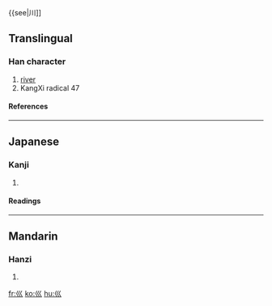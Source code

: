 {{see|川]]
==Translingual==
{{Han stroke|[[Image:巛-order.gif]]}}
===Han character===
{{Han char|rn=47|rad=巛|as=00|sn=3|four=|canj=女女女 (VVV), X女女女 (XVVV)}}
# [[river]]
# KangXi radical 47
====References====
{{Han ref|kx=0323.180|dkj=08669|dj=0624.030|hdz=21097.080|uh=5DDB|ud=24027}}
----
==Japanese==
===Kanji===
{{ja-kanji|grade=|rs=巛00}}
# {{defn|Japanese}} 
====Readings====
{{ja-readings|on=[[せん]] (sen)|kun=[[かわ]] (kawa)}}
----
==Mandarin==
===Hanzi===
{{cmn-hanzi|pin=[[chuān]] (chuan1)|wg=ch'uan<sup>1</sup>}}
# {{defn|Mandarin}}

[[fr:巛]]
[[ko:巛]]
[[hu:巛]]